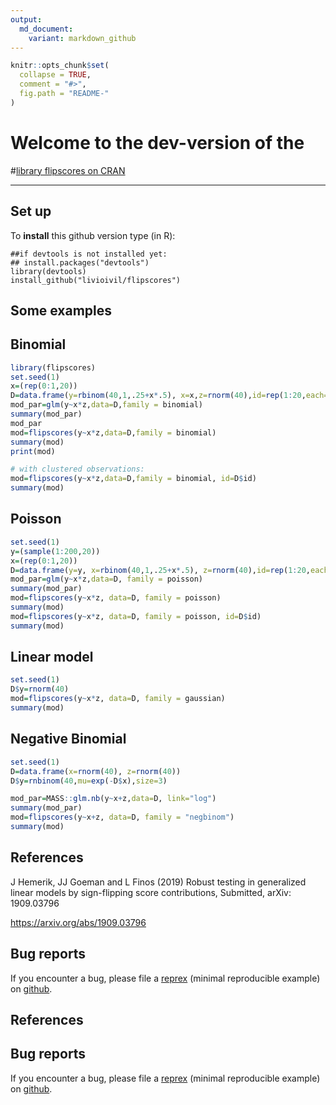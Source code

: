 ---
output:
  md_document:
    variant: markdown_github
---

<!-- README.md is generated from README.Rmd. Please edit that file -->

```{r, echo = FALSE}
knitr::opts_chunk$set(
  collapse = TRUE,
  comment = "#>",
  fig.path = "README-"
)
```
# Welcome to the dev-version of the 

#[library flipscores on CRAN](http://cran.r-project.org/web/packages/flipscores/index.html)


* * *

## Set up

To **install** this github version type (in R):

    ##if devtools is not installed yet: 
    ## install.packages("devtools") 
    library(devtools)
    install_github("livioivil/flipscores")


## Some examples

## Binomial

```{r,  message = FALSE}
library(flipscores)
set.seed(1)
x=(rep(0:1,20))
D=data.frame(y=rbinom(40,1,.25+x*.5), x=x,z=rnorm(40),id=rep(1:20,each=2))
mod_par=glm(y~x*z,data=D,family = binomial)
summary(mod_par)
mod_par
mod=flipscores(y~x*z,data=D,family = binomial)
summary(mod)
print(mod)

# with clustered observations:
mod=flipscores(y~x*z,data=D,family = binomial, id=D$id)
summary(mod)
```

## Poisson

```{r,  message = FALSE}
set.seed(1)
y=(sample(1:200,20))
x=(rep(0:1,20))
D=data.frame(y=y, x=rbinom(40,1,.25+x*.5), z=rnorm(40),id=rep(1:20,each=2))
mod_par=glm(y~x*z,data=D, family = poisson)
summary(mod_par)
mod=flipscores(y~x*z, data=D, family = poisson)
summary(mod)
mod=flipscores(y~x*z, data=D, family = poisson, id=D$id)
summary(mod)
```
## Linear model

```{r,  message = FALSE}
set.seed(1)
D$y=rnorm(40)
mod=flipscores(y~x*z, data=D, family = gaussian)
summary(mod)
```

## Negative Binomial

```{r,  message = FALSE}
set.seed(1)
D=data.frame(x=rnorm(40), z=rnorm(40))
D$y=rnbinom(40,mu=exp(-D$x),size=3)

mod_par=MASS::glm.nb(y~x+z,data=D, link="log")
summary(mod_par)
mod=flipscores(y~x+z, data=D, family = "negbinom") 
summary(mod)
```



## References

J Hemerik, JJ Goeman and L Finos (2019) Robust testing in generalized linear models by sign-flipping score contributions, Submitted, arXiv: 1909.03796

<https://arxiv.org/abs/1909.03796>

## Bug reports
If you encounter a bug, please file a
[reprex](https://github.com/tidyverse/reprex) (minimal reproducible example)
on [github](https://github.com/livioivil/flipscores/issues).


## References


## Bug reports
If you encounter a bug, please file a
[reprex](https://github.com/tidyverse/reprex) (minimal reproducible example)
on [github](https://github.com/livioivil/flipscores/issues).


